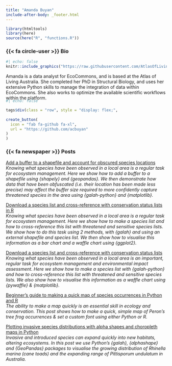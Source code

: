 ```yaml
---
title: "Amanda Buyan"
include-after-body: _footer.html
---
```


```r
library(htmltools)
library(here)
source(here("R", "functions.R"))
```

### {{< fa circle-user >}} Bio 

:::{.bio-row}
:::{.bio-column-right}

```r
#| echo: false
knitr::include_graphics("https://raw.githubusercontent.com/AtlasOfLivingAustralia/ala-labs/main/images/people/amanda.jpg")
```
:::

:::{.bio-column-left}
Amanda is a data analyst for EcoCommons, and is based at the Atlas of Living Australia. She completed her PhD in Structural Biology, and uses her extensive Python skills to manage the integration of data within EcoCommons. She also works to optimize the available scientific workflows within the platform.
:::
:::

:::{.column-body style="margin-top:-20px;"}
```r
#| echo: false

tags$div(class = "row", style = "display: flex;",
         
create_button(
  icon = "fab fa-github fa-xl",
  url = "https://github.com/acbuyan"
)
)
```
:::


### {{< fa newspaper >}} Posts 

[Add a buffer to a shapefile and account for obscured species locations](https://labs.ala.org.au/posts/2025-08-26_adding-buffers-in-python/)<br>
*Knowing what species have been observed in a local area is a regular task for ecosystem management. Here we show how to add a buffer to a shapefile using {shapely} and {geopandas}. We then demonstrate how data that have been obfuscated (i.e. their location has been made less precise) may affect the buffer size required to more confidently capture threatened species in the area using {galah-python} and {matplotlib}.*

[Download a species list and cross-reference with conservation status lists in R](https://labs.ala.org.au/posts/2024-02-12_species-lists/)<br>
*Knowing what species have been observed in a local area is a regular task for ecosystem management. Here we show how to make a species list and how to cross-reference this list with threatened and sensitive species lists. We show how to do this task using 2 methods, with {galah} and using an external shapefile and species list. We then show how to visualise this information as a bar chart and a waffle chart using {ggplot2}.*

[Download a species list and cross-reference with conservation status lists](https://labs.ala.org.au/posts/2024-02-12_species-lists/)<br>
*Knowing what species have been observed in a local area is an important, regular task for ecosystem management and environmental impact assessment. Here we show how to make a species list with {galah-python} and how to cross-reference this list with threatened and sensitive species lists. We also show how to visualise this information as a waffle chart using {pywaffle} & {matplotlib}.*

[Beginner's guide to making a quick map of species occurrences in Python and R](https://labs.ala.org.au/posts/2023-12-18_beginners-guide-make-a-map/)<br>
*The ability to make a map quickly is an essential skill in ecology and conservation. This post shows how to make a quick, simple map of Peron's tree frog occurrences & set a custom font using either Python or R.*

[Plotting invasive species distributions with alpha shapes and choropleth maps in Python](https://labs.ala.org.au/posts/2023-04-28_plotting-invasive-species/post.html)<br>
*Invasive and introduced species can expand quickly into new habitats, altering ecosystems. In this post we use Python's {galah}, {alphashape} and {GeoPandas} packages to visualise the growing distribution of Rhinella marina (cane toads) and the expanding range of Pittisporum undulatum in Australia.*
